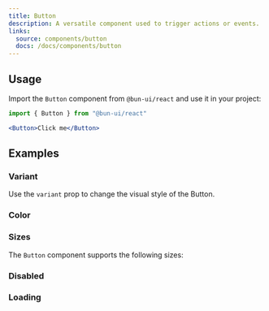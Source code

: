 ```yaml
---
title: Button
description: A versatile component used to trigger actions or events.
links:
  source: components/button
  docs: /docs/components/button
---
```


<ComponentPreview name="button-basic" />

## Usage

Import the `Button` component from `@bun-ui/react` and use it in your project:

```jsx
import { Button } from "@bun-ui/react"
```

```jsx
<Button>Click me</Button>
```

## Examples

### Variant

Use the `variant` prop to change the visual style of the Button.

<ComponentPreview name="button-variants" />

### Color

<ComponentPreview name="button-colors" />

### Sizes

The `Button` component supports the following sizes:

<ComponentPreview name="button-sizes" />

### Disabled

<ComponentPreview name="button-disabled" />

### Loading

<ComponentPreview name="button-spinner" />

<APITable componentName="Button" />
